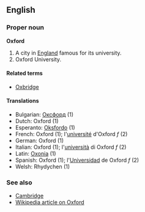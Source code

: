 ==English==

===Proper noun===
'''Oxford'''

# A city in [[England]] famous for its university.
# Oxford University.

====Related terms====
*[[Oxbridge]]

====Translations====
*Bulgarian: [[Оксфорд]] (1)
*Dutch: Oxford (1)
*Esperanto: [[Oksfordo]] (1)
*French: Oxford (1); l'[[université]] d'Oxford ''f'' (2)
*German: Oxford (1)
*Italian: Oxford (1); l'[[università]] di Oxford ''f'' (2)
*Latin: [[Oxonia]] (1)
*Spanish: Oxford (1); l'[[Universidad]] de Oxford ''f'' (2)
*Welsh: Rhydychen (1)

===See also===
*[[Cambridge]]
*[[en:Oxford|Wikipedia article on Oxford]]
